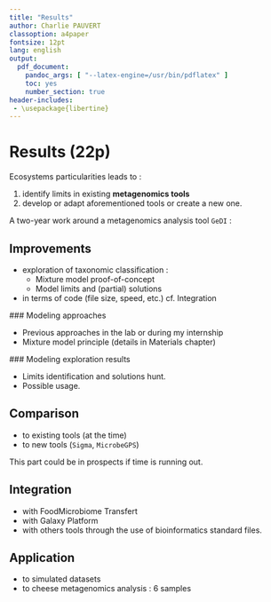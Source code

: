 ```yaml
---
title: "Results"
author: Charlie PAUVERT
classoption: a4paper
fontsize: 12pt
lang: english
output:
  pdf_document:
    pandoc_args: [ "--latex-engine=/usr/bin/pdflatex" ] 
    toc: yes
    number_section: true
header-includes:
 - \usepackage{libertine}
--- 
```


# Results (22p)

Ecosystems particularities leads to :

1. identify limits in existing **metagenomics tools**
2. develop or adapt aforementioned tools or create a new one.


A two-year work around a metagenomics analysis tool `GeDI` :

## Improvements

* exploration of taxonomic classification :
	+ Mixture model proof-of-concept
	+ Model limits and (partial) solutions
* in terms of code (file size, speed, etc.) cf. Integration

### Modeling approaches

* Previous approaches in the lab or during my internship
* Mixture model principle (details in Materials chapter)

### Modeling exploration results

* Limits identification and solutions hunt.
* Possible usage.

## Comparison

* to existing tools (at the time)
* to new tools (`Sigma`, `MicrobeGPS`)

This part could be in prospects if time is running out.

## Integration

* with FoodMicrobiome Transfert
* with Galaxy Platform
* with others tools through the use of bioinformatics standard files.

## Application

* to simulated datasets
* to cheese metagenomics analysis : 6 samples
